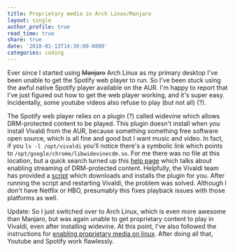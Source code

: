 ```yaml
---
title: Proprietary media in Arch Linux/Manjaro
layout: single
author_profile: true
read_time: true
share: true
date: '2018-01-13T14:30:00-0800'
categories: coding
---
```


Ever since I started using ~~Manjaro~~ Arch Linux as my primary desktop I've been unable to get the
Spotify web player to run. So I've been stuck using the awful native Spotify player available on the
AUR. I'm happy to report that I've just figured out how to get the web player working, and it's
super easy. Incidentally, some youtube videos also refuse to play (but not all) (?).

The Spotify web player relies on a plugin (?) called widevine which allows DRM-protected content to
be played. This plugin doesn't install when you install Vivaldi from the AUR, because something
something free software open source, which is all fine and good but I want music and video. In fact,
if you `ls -l /opt/vivaldi` you'll notice there's a symbolic link which points to
`/opt/google/chrome/libwidevinecdm.so`. For me there was no file at this location, but a quick
search turned up this [help page](https://help.vivaldi.com/article/netflix-on-linux/) which
talks about enabling streaming of DRM-protected content. Helpfully, the Vivaldi team has
provided a [script](https://gist.github.com/ruario/3c873d43eb20553d5014bd4d29fe37f1) which
downloads and installs the plugin for you. After running the script and restarting Vivaldi, the
problem was solved. Although I don't have Netflix or HBO, presumably this fixes playback issues
with those platforms as well.

Update: So I just switched over to Arch Linux, which is even more awesome than Manjaro, but was
again unable to get proprietary content to play in Vivaldi, even after installing widevine. At this
point, I've also followed the instructions for [enabling proprietary media on
linux](https://help.vivaldi.com/article/html5-proprietary-media-on-linux/). After doing all that,
Youtube and Spotify work flawlessly.
